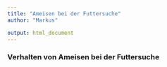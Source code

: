 ```yaml
---
title: "Ameisen bei der Futtersuche"
author: "Markus"

output: html_document
---
```


### Verhalten von Ameisen bei der Futtersuche